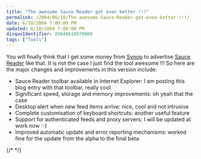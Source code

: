 ```yaml
---
title: "The awesome Sauce Reader get even better !!!"
permalink: /2004/06/18/The-awesome-Sauce-Reader-get-even-better-!!!/
date: 6/18/2004 7:00:00 PM
updated: 6/18/2004 7:00:00 PM
disqusIdentifier: 20040618070000
tags: ["Tools"]
---
```

You will finally think that I get some money from [Synop](http://www.synop.com/) to advertise [Sauce Reader](http://www.synop.com/Products/SauceReader/) like that. It is not the case I just find the tool awesome !!! So here are the major changes and improvements in this version include:

* Sauce Reader toolbar available in Internet Explorer: I am posting this blog entry with that toolbar, really cool
* Significant speed, storage and memory improvements: oh yeah that the case
* Desktop alert when new feed items arrive: nice, cool and not intrusive 
* Complete customisation of keyboard shortcuts: another useful feature 
* Support for authenticated feeds and proxy servers: I will be updated at work now :-) 
* Improved automatic update and error reporting mechanisms: worked fine for the update from the alpha to the final beta

{/* <!-- more --> */}
